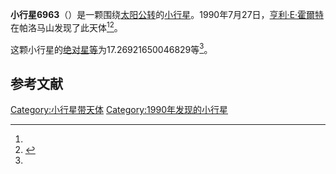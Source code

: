 {{Infobox planet
| bgcolour = #FFFFC0
| name = 6963
| symbol = 
| image = 
| caption = 
| discovery = yes
| discovery_ref = 
| discoverer = [[亨利·E·霍爾特|亨利·E·霍爾特]]
| discovery_site = [[帕洛马山|帕洛马山]] 
| discovered = 1990年7月27日
| designations = yes
| mp_name = 
| named_after = 
| alt_names = 1990 OQ3/ 1970 SU / 1980 RX5 / 1982 BV14 / 1987 UH4 / 1990 SF18
| mp_category = [[主带小行星|主带小行星]]
| orbit_ref = <ref name="a">[http://ssd.jpl.nasa.gov/sbdb.cgi?sstr=6963 6963] {{Wayback|url=http://ssd.jpl.nasa.gov/sbdb.cgi?sstr=6963 |date=20200820184211 }}，小行星數據庫瀏覽器（JPL Small-Body Database Browser）－[[美国国家航空航天局|美国国家航空航天局]]喷气推进实验室</ref>
| epoch = 2456400.5 (2013年4月18日更新)
| aphelion = {{convert|2.679339224072731|AU|km|3|abbr=on|lk=out}}
| perihelion = {{convert|1.821643186421743|AU|km|3|abbr=on}}
| semimajor = {{convert|2.250491205247237|AU|km|3|abbr=on}}
| eccentricity = 0.190557518
| period = 1233.14574 [[日|日]]<br />3.38[[儒略年|儒略年]]
| avg_speed = 
| inclination = 4.389874831562367
| asc_node = 292.7365242896697
| mean_anomaly = 
| arg_peri = 17.26921650046829
| satellites = 
| physical_characteristics = yes
| dimensions = 
| mass = 
| density = 
| surface_grav = 
| escape_velocity = 
| sidereal_day = 
| axial_tilt = 
| pole_ecliptic_lat = 
| pole_ecliptic_lon = 
| albedo = 
| temperatures= 
| temp_name1 = 
| mean_temp_1 = 
| max_temp_1 = 
| temp_name2 = 
| max_temp_2 = 
| spectral_type = 
| abs_magnitude = 17.26921650046829
}}

'''小行星6963'''（{{lang-en|6963}}）是一颗围绕[[太阳|太阳]][[公转|公转]]的[[小行星|小行星]]。1990年7月27日，[[亨利·E·霍爾特|亨利·E·霍爾特]]在帕洛马山发现了此天体<ref name="a" /><ref>{{cite news|title=小行星列表|url=http://cfa-www.harvard.edu/iau/lists/NumberedMPs.txt|accessdate=2013-07-08|newspaper=哈佛大学|archive-date=2008-05-17|archive-url=https://web.archive.org/web/20080517010638/http://cfa-www.harvard.edu/iau/lists/NumberedMPs.txt|dead-url=no}}</ref>。

这颗小行星的[[绝对星等|绝对星等]]为17.26921650046829等<ref name="a" />。

==参考文献==
{{reflist}}
{{Minor Planet Number|[[小行星6962|小行星6962]]|[[小行星6964|小行星6964]]}}

{{小天体}}

[[Category:小行星带天体|Category:小行星带天体]]
[[Category:1990年发现的小行星|Category:1990年发现的小行星]]

{{asteroid-stub}}